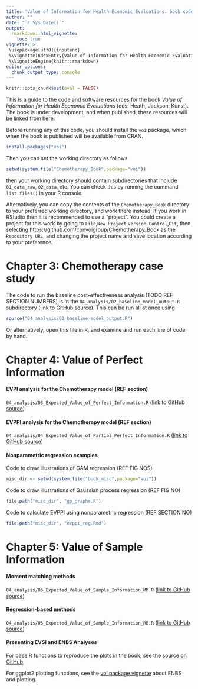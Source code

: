 ```yaml
---
title: 'Value of Information for Health Economic Evaluations: book code resources'
author: ""
date: "`r Sys.Date()`"
output: 
  rmarkdown::html_vignette:
    toc: true
vignette: >
 \usepackage[utf8]{inputenc}
 %\VignetteIndexEntry{Value of Information for Health Economic Evaluations: book code resources}
 %\VignetteEngine{knitr::rmarkdown}
editor_options: 
  chunk_output_type: console
---
```


```r
knitr::opts_chunk$set(eval = FALSE)
```


This is a guide to the code and software resources for the book _Value of Information for Health Economic Evaluations_ (eds. Heath, Jackson, Kunst).  The book is under development, and when published, these resources will be linked from here.

Before running any of this code, you should install the `voi` package, which when the book is published will be available from CRAN. 

```r
install.packages("voi")
```

Then you can set the working directory as follows 

```r
setwd(system.file("Chemotherapy_Book",package="voi"))
```

then your working directory should contain subdirectories that include `01_data_raw`, `02_data`, etc.  You can check this by running the command `list.files()` in your R console.

Alternatively, you can copy the contents of the `Chemotherapy_Book` directory to your preferred working directory, and work there instead.  If you work in RStudio then it is recommended to use a "project".  You could create a project for this work by going to `File`,`New Project`,`Version Control`,`Git`, then selecting [https://github.com/convoigroup/Chemotherapy_Book](https://github.com/convoigroup/Chemotherapy_Book) as the `Repository URL`, and changing the project name and save location according to your preference.

# Chapter 3: Chemotherapy case study 

The code to run the baseline cost-effectiveness analysis (TODO REF SECTION NUMBERS) is in the `04_analysis/02_baseline_model_output.R` subdirectory ([link to GitHub source](https://raw.githubusercontent.com/convoigroup/Chemotherapy_Book/main/04_analysis/02_baseline_model_output.R)).  This can be run all at once using 

```r
source("04_analysis/02_baseline_model_output.R")
```

Or alternatively, open this file in R, and examine and run each line of code by hand. 


# Chapter 4: Value of Perfect Information

#### EVPI analysis for the Chemotherapy model (REF section)

`04_analysis/03_Expected_Value_of_Perfect_Information.R` ([link to GitHub source](https://raw.githubusercontent.com/convoigroup/Chemotherapy_Book/main/04_analysis/03_Expected_Value_of_Perfect_Information.R))

#### EVPPI analysis for the Chemotherapy model  (REF section) 

`04_analysis/04_Expected_Value_of_Partial_Perfect_Information.R` ([link to GitHub source](https://raw.githubusercontent.com/convoigroup/Chemotherapy_Book/main/04_analysis/04_Expected_Value_of_Partial_Perfect_Information.R))


#### Nonparametric regression examples

Code to draw illustrations of GAM regression (REF FIG NOS)
```r
misc_dir <- setwd(system.file("book_misc",package="voi"))
```

Code to draw illustrations of Gaussian process regression (REF FIG NO)
```r
file.path("misc_dir", "gp_graphs.R")
```

Code to calculate EVPPI using nonparametric regression (REF SECTION NO)
```r
file.path("misc_dir", "evppi_reg.Rmd")
```


# Chapter 5: Value of Sample Information


#### Moment matching methods 

`04_analysis/05_Expected_Value_of_Sample_Information_MM.R` ([link to GitHub source](https://raw.githubusercontent.com/convoigroup/Chemotherapy_Book/main/04_analysis/05_Expected_Value_of_Sample_Information_MM.R))


#### Regression-based methods

`04_analysis/05_Expected_Value_of_Sample_Information_RB.R` ([link to GitHub source](https://raw.githubusercontent.com/convoigroup/Chemotherapy_Book/main/04_analysis/05_Expected_Value_of_Sample_Information_RB.R))


#### Presenting EVSI and ENBS Analyses

For base R functions to reproduce the plots in the book, see the [source on GitHub](https://raw.githubusercontent.com/convoigroup/Chemotherapy_Book/main/04_analysis/06_Plotting_Book.R)

For ggplot2 plotting functions, see the [voi package vignette](plots.html) about ENBS and plotting. 